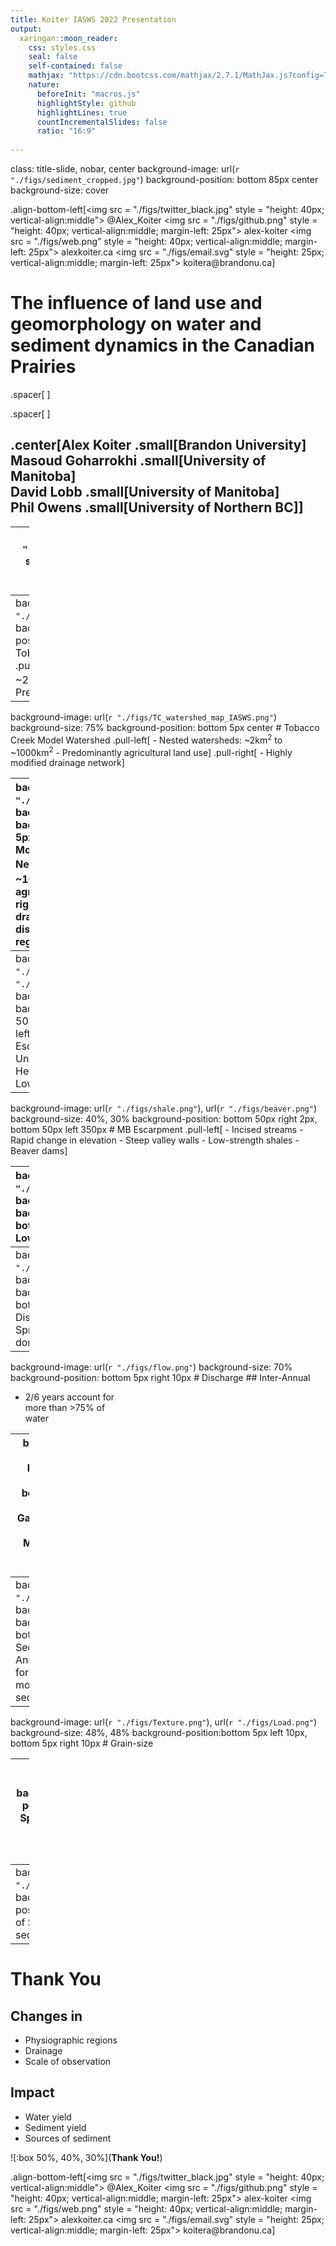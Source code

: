 ```yaml
---
title: Koiter IASWS 2022 Presentation
output:
  xaringan::moon_reader:
    css: styles.css
    seal: false
    self-contained: false
    mathjax: "https://cdn.bootcss.com/mathjax/2.7.1/MathJax.js?config=TeX-AMS_SVG"
    nature:
      beforeInit: "macros.js"
      highlightStyle: github
      highlightLines: true
      countIncrementalSlides: false
      ratio: "16:9"
      
---
```

class: title-slide, nobar, center
background-image:  url(`r "./figs/sediment_cropped.jpg"`)
background-position: bottom 85px center
background-size: cover

.align-bottom-left[<img src = "./figs/twitter_black.jpg" style = "height: 40px; vertical-align:middle">  @Alex_Koiter <img src = "./figs/github.png" style = "height: 40px; vertical-align:middle; margin-left: 25px"> alex-koiter <img src = "./figs/web.png" style = "height: 40px; vertical-align:middle; margin-left: 25px"> alexkoiter.ca <img src = "./figs/email.svg" style = "height: 25px; vertical-align:middle; margin-left: 25px"> koitera@brandonu.ca]

# The influence of land use and geomorphology on water and sediment dynamics in the Canadian Prairies


.spacer[ ]

.spacer[ ]




## .center[Alex Koiter .small[Brandon University] <br> Masoud Goharrokhi .small[University of Manitoba] <br> David Lobb .small[University of Manitoba] <br> Phil Owens .small[University of Northern BC]]

---
background-image: url(`r "./figs/Steps.png"`)
background-size: 75%
background-position: bottom 5px center
# Canadian Prairies

---
background-image: url(`r "./figs/TC_Land_use_map_IASWS.png"`)
background-size: 75%
background-position: bottom 5px center
# Tobacco Creek Model Watershed
.pull-left[
- Nested watersheds: ~2km<sup>2</sup> to ~1000km<sup>2</sup>
- Predominantly agricultural land use
]


---
background-image: url(`r "./figs/TC_watershed_map_IASWS.png"`)
background-size: 75%
background-position: bottom 5px center
# Tobacco Creek Model Watershed
.pull-left[
- Nested watersheds: ~2km<sup>2</sup> to ~1000km<sup>2</sup>
- Predominantly agricultural land use
]
.pull-right[
- Highly modified drainage network
]

---
background-image: url(`r "./figs/TC_DEM_map_CAG2.png"`)
background-size: 75%
background-position: bottom 5px center
# Tobacco Creek Model Watershed
.pull-left[
- Nested watersheds: ~2km<sup>2</sup> to ~1000km<sup>2</sup>
- Predominantly agricultural land use
]
.pull-right[
- Highly modified drainage network
- Three distinct physiographic regions
]
---
background-image: url(`r "./figs/topsoil.jpg"`), url(`r "./figs/dam.jpg"`)
background-size: 50%, 42%
background-position: bottom 50px right 20px, bottom 50px left 20px
# Above the MB Escarpment
.pull-left[
- Undulating hills
    - Glacial till
    - Headwater storage dams
    - Low-order streams
]

---
background-image: url(`r "./figs/shale.png"`), url(`r "./figs/beaver.png"`)
background-size: 40%, 30%
background-position: bottom 50px right 2px, bottom 50px left 350px
# MB Escarpment
.pull-left[
- Incised streams
    - Rapid change in elevation
    - Steep valley walls
    - Low-strength shales
    - Beaver dams
]

---
background-image: url(`r "./figs/glacial_lake.png"`)
background-size: 40%
background-position: bottom 50px right 50px
# Lowlands

## Glacial Lake Agassiz
.pull-left[
- Low relief
    - Meandering rivers and streams
    - Provincial drains
    - Municipal drains
    - Lots of in-field surface drains

## Complicates the normally simple concept of drainage area    
]

---
background-image: url(`r "./figs/cumu_flow.png"`)
background-size: 70%
background-position: bottom 5px right 10px
# Discharge
## Annual
- Spring snowmelt <br>dominated hydrology

---
background-image: url(`r "./figs/flow.png"`)
background-size: 70%
background-position: bottom 5px right 10px
# Discharge
## Inter-Annual

- 2/6 years account for <br/>more than >75% of <br/>water

---
background-image: url(`r "./figs/Lag.png"`)
background-size: 45%
background-position: bottom 3px right 150px
# Runoff
## Lag Time
- Gaining streams above and within <br/>MB escarpment
- Losing streams below <br/>MB escarpment

---
background-image:  url(`r "./figs/annual_load_2.png"`)
background-size:  70%
background-position: bottom 10px right 10px
# Sediment Load
## Inter-Annual 
- 2/6 years account for <br/>more than >80% of <br/>sediment moved
---
background-image: url(`r "./figs/Texture.png"`), url(`r "./figs/Load.png"`)
background-size: 48%, 48%
background-position:bottom 5px left 10px, bottom 5px right 10px
# Grain-size


---
background-image:  url(`r "./figs/spec_yield_2.png"`)
background-size:  70%
background-position: bottom 10px right 10px
# Specific Suspended Sediment Load
## Decreases with <br/>increasing drainage <br/>area

---
background-image: url(`r "./figs/TC_fingerprint_results.png"`)
background-size: 85%
background-position: bottom 5px center
# Sources of Sediment
## Shift in sources of sediment
- Colour fingerprints

---
# Thank You
## Changes in
- Physiographic regions
- Drainage
- Scale of observation

## Impact
- Water yield
- Sediment yield
- Sources of sediment


![:box 50%, 40%, 30%](<strong>Thank You!</strong>)

.align-bottom-left[<img src = "./figs/twitter_black.jpg" style = "height: 40px; vertical-align:middle">  @Alex_Koiter <img src = "./figs/github.png" style = "height: 40px; vertical-align:middle; margin-left: 25px"> alex-koiter <img src = "./figs/web.png" style = "height: 40px; vertical-align:middle; margin-left: 25px"> alexkoiter.ca <img src = "./figs/email.svg" style = "height: 25px; vertical-align:middle; margin-left: 25px"> koitera@brandonu.ca]
